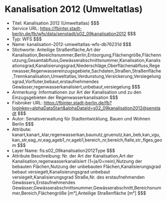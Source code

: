 # Kanalisation 2012 (Umweltatlas)
- Titel: Kanalisation 2012 (Umweltatlas) $$$
- Service URL: https://fbinter.stadt-berlin.de/fb/wfs/data/senstadt/s02_09kanalisation2012 $$$
- Typ: WFS $$$
- Name: kanalisation-2012-umweltatlas-wfs-db76231d $$$
- Stichworte: Anteilige Straßenfläche,Art der Kanalisation,Bereichsnummer,Berlin,Entsorgung,Flächengröße,Flächennutzung,Gesamtabfluss,Gewässerabschnittsnummer,Kanalisation,Kanalisationsgrad,Kanalisierungsgrad,Niederschläge,Oberflächenabfluss,Regenwasser,Regenwassereinzugsgebiete,Sachdaten,Straßen,Straßenfläche,Trennkanalisation,Umweltatlas,Verdunstung,Versickerung,Versiegelungsgrad,Vorfluter,bebaut,erstaufnehmendes Gewässer,regenwasserkanalisiert,unbebaut,versiegelung $$$
- Anmerkung: Informationen zur Art der Kanalisation und zu den Einzugsgebieten der Regenwasserkanalisation $$$
- Fisbroker URL: https://fbinter.stadt-berlin.de/fb?loginkey=alphaDataStart&alphaDataId=s02_09kanalisation2012@senstadt $$$
- Autor: Senatsverwaltung für Stadtentwicklung, Bauen und Wohnen Berlin $$$
- Attribute: kanart,kanart_klar,regenwasserkan,baunutz,gruenutz,kan_beb,kan_vgu,kan_str,eag_nr,eag,ageb1_nr,ageb1,bereich_nr,bereich,flalle,str_flges,geom $$$
- Layer Name: fis:s02_09kanalisation2012Type $$$
- Attribute Beschreibung: Nr. der Art der Kanalisation,Art der Kanalisation,regenwasserkanalisíert (1=ja/0=nein),Nutzung der bebauten Flächen,Nutzung der unbebauten Flächen,Kanalisierungsgrad bebaut versiegelt,Kanalisierungsgrad unbebaut versiegelt,Kanalisierungsgrad Straße,Nr. des erstaufnehmenden Gewässers,Erstaufnehmendes Gewässer,Gewässerabschnittsnummer,Gewässerabschnitt,Bereichsnummer,Bereich,Flächengröße [m²],Anteilige Straßenfläche [m²] $$$

